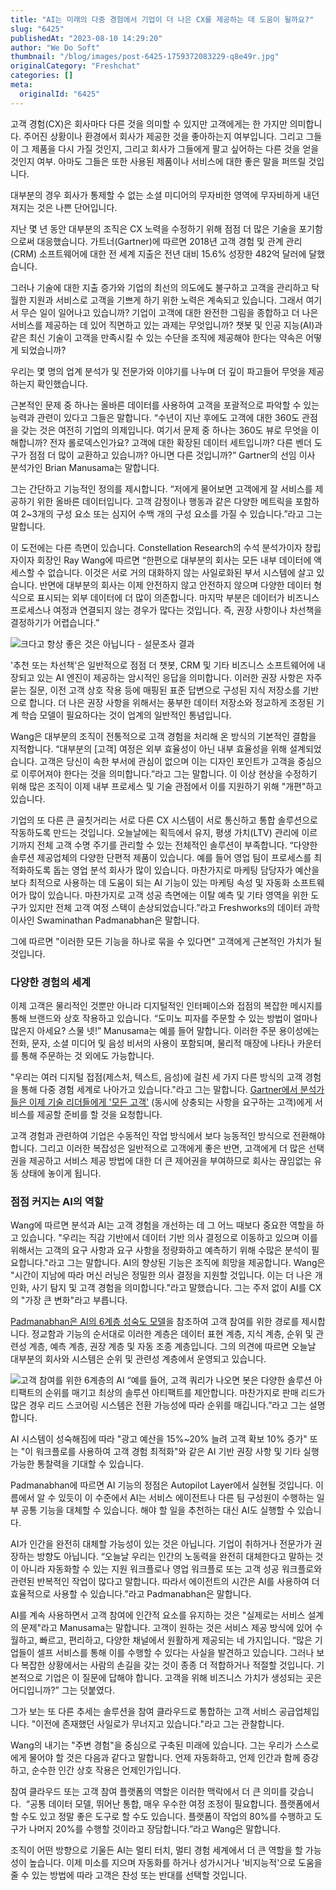 ```yaml
---
title: "AI는 미래의 다중 경험에서 기업이 더 나은 CX를 제공하는 데 도움이 될까요?"
slug: "6425"
publishedAt: "2023-08-10 14:29:20"
author: "We Do Soft"
thumbnail: "/blog/images/post-6425-1759372083229-q8e49r.jpg"
originalCategory: "Freshchat"
categories: []
meta:
  originalId: "6425"
---
```


고객 경험(CX)은 회사마다 다른 것을 의미할 수 있지만 고객에게는 한 가지만 의미합니다. 주어진 상황이나 환경에서 회사가 제공한 것을 좋아하는지 여부입니다. 그리고 그들이 그 제품을 다시 가질 것인지, 그리고 회사가 그들에게 팔고 싶어하는 다른 것을 얻을 것인지 여부. 아마도 그들은 또한 사용된 제품이나 서비스에 대한 좋은 말을 퍼뜨릴 것입니다.

대부분의 경우 회사가 통제할 수 없는 소셜 미디어의 무자비한 영역에 무자비하게 내던져지는 것은 나쁜 단어입니다.

지난 몇 년 동안 대부분의 조직은 CX 노력을 수정하기 위해 점점 더 많은 기술을 포기함으로써 대응했습니다. 가트너(Gartner)에 따르면 2018년 고객 경험 및 관계 관리(CRM) 소프트웨어에 대한 전 세계 지출은 전년 대비 15.6% 성장한 482억 달러에 달했습니다.

그러나 기술에 대한 지출 증가와 기업의 최선의 의도에도 불구하고 고객을 관리하고 탁월한 지원과 서비스로 고객을 기쁘게 하기 위한 노력은 계속되고 있습니다. 그래서 여기서 무슨 일이 일어나고 있습니까? 기업이 고객에 대한 완전한 그림을 종합하고 더 나은 서비스를 제공하는 데 있어 직면하고 있는 과제는 무엇입니까? 챗봇 및 인공 지능(AI)과 같은 최신 기술이 고객을 만족시킬 수 있는 수단을 조직에 제공해야 한다는 약속은 어떻게 되었습니까?

우리는 몇 명의 업계 분석가 및 전문가와 이야기를 나누며 더 깊이 파고들어 무엇을 제공하는지 확인했습니다.

근본적인 문제 중 하나는 올바른 데이터를 사용하여 고객을 포괄적으로 파악할 수 있는 능력과 관련이 있다고 그들은 말합니다. “수년이 지난 후에도 고객에 대한 360도 관점을 갖는 것은 여전히 ​​기업의 의제입니다. 여기서 문제 중 하나는 360도 뷰로 무엇을 이해합니까? 전자 롤로덱스인가요? 고객에 대한 확장된 데이터 세트입니까? 다른 벤더 도구가 점점 더 많이 교환하고 있습니까? 아니면 다른 것입니까?” Gartner의 선임 이사 분석가인 Brian Manusama는 말합니다.

그는 간단하고 기능적인 정의를 제시합니다. “저에게 물어보면 고객에게 잘 서비스를 제공하기 위한 올바른 데이터입니다. 고객 감정이나 행동과 같은 다양한 메트릭을 포함하여 2~3개의 구성 요소 또는 심지어 수백 개의 구성 요소를 가질 수 있습니다.”라고 그는 말합니다.

이 도전에는 다른 측면이 있습니다. Constellation Research의 수석 분석가이자 창립자이자 회장인 Ray Wang에 따르면 “한편으로 대부분의 회사는 모든 내부 데이터에 액세스할 수 없습니다. 이것은 서로 거의 대화하지 않는 사일로화된 부서 시스템에 살고 있습니다. 반면에 대부분의 회사는 이제 안전하지 않고 안전하지 않으며 다양한 데이터 형식으로 표시되는 외부 데이터에 더 많이 의존합니다. 마지막 부분은 데이터가 비즈니스 프로세스나 여정과 연결되지 않는 경우가 많다는 것입니다. 즉, 권장 사항이나 차선책을 결정하기가 어렵습니다.”

![크다고 항상 좋은 것은 아닙니다 - 설문조사 결과](/blog/images/post-6425-1759372083229-q8e49r.jpg)

'추천 또는 차선책'은 일반적으로 점점 더 챗봇, CRM 및 기타 비즈니스 소프트웨어에 내장되고 있는 AI 엔진이 제공하는 암시적인 응답을 의미합니다. 이러한 권장 사항은 자주 묻는 질문, 이전 고객 상호 작용 등에 매핑된 표준 답변으로 구성된 지식 저장소를 기반으로 합니다. 더 나은 권장 사항을 위해서는 풍부한 데이터 저장소와 정교하게 조정된 기계 학습 모델이 필요하다는 것이 업계의 일반적인 통념입니다.

Wang은 대부분의 조직이 전통적으로 고객 경험을 처리해 온 방식의 기본적인 결함을 지적합니다. “대부분의 [고객] 여정은 외부 효율성이 아닌 내부 효율성을 위해 설계되었습니다. 고객은 당신이 속한 부서에 관심이 없으며 이는 디자인 포인트가 고객을 중심으로 이루어져야 한다는 것을 의미합니다.”라고 그는 말합니다. 이 이상 현상을 수정하기 위해 많은 조직이 이제 내부 프로세스 및 기술 관점에서 이를 지원하기 위해 "개편"하고 있습니다.

기업의 또 다른 큰 골칫거리는 서로 다른 CX 시스템이 서로 통신하고 통합 솔루션으로 작동하도록 만드는 것입니다. 오늘날에는 획득에서 유지, 평생 가치(LTV) 관리에 이르기까지 전체 고객 수명 주기를 관리할 수 있는 전체적인 솔루션이 부족합니다. “다양한 솔루션 제공업체의 다양한 단편적 제품이 있습니다. 예를 들어 영업 팀이 프로세스를 최적화하도록 돕는 영업 분석 회사가 많이 있습니다. 마찬가지로 마케팅 담당자가 예산을 보다 최적으로 사용하는 데 도움이 되는 AI 기능이 있는 마케팅 속성 및 자동화 소프트웨어가 많이 있습니다. 마찬가지로 고객 성공 측면에는 이탈 예측 및 기타 영역을 위한 도구가 있지만 전체 고객 여정 스택이 손상되었습니다.”라고 Freshworks의 데이터 과학 이사인 Swaminathan Padmanabhan은 말합니다.

그에 따르면 "이러한 모든 기능을 하나로 묶을 수 있다면" 고객에게 근본적인 가치가 될 것입니다.

### **다양한 경험의 세계**

이제 고객은 물리적인 것뿐만 아니라 디지털적인 인터페이스와 접점의 복잡한 메시지를 통해 브랜드와 상호 작용하고 있습니다. “도미노 피자를 주문할 수 있는 방법이 얼마나 많은지 아세요? 스물 넷!” Manusama는 예를 들어 말합니다. 이러한 주문 용이성에는 전화, 문자, 소셜 미디어 및 음성 비서의 사용이 포함되며, 물리적 매장에 나타나 카운터를 통해 주문하는 것 외에도 가능합니다.

"우리는 여러 디지털 접점(제스처, 텍스트, 음성)에 걸친 세 가지 다른 방식의 고객 경험을 통해 다중 경험 세계로 나아가고 있습니다."라고 그는 말합니다. [Gartner에서 분석가들은 이제 기술 리더들에게 '모든 고객'](https://www.gartner.com/en/conferences/apac/customer-experience-australia) (동시에 상충되는 사항을 요구하는 고객)에게 서비스를 제공할 준비를 할 것을 요청합니다.

고객 경험과 관련하여 기업은 수동적인 작업 방식에서 보다 능동적인 방식으로 전환해야 합니다. 그리고 이러한 복잡성은 일반적으로 고객에게 좋은 반면, 고객에게 더 많은 선택권을 제공하고 서비스 제공 방법에 대한 더 큰 제어권을 부여하므로 회사는 끊임없는 유동 상태에 놓이게 됩니다.

### **점점 커지는 AI의 역할**

Wang에 따르면 분석과 AI는 고객 경험을 개선하는 데 그 어느 때보다 중요한 역할을 하고 있습니다. "우리는 직감 기반에서 데이터 기반 의사 결정으로 이동하고 있으며 이를 위해서는 고객의 요구 사항과 요구 사항을 정량화하고 예측하기 위해 수많은 분석이 필요합니다."라고 그는 말합니다. AI의 향상된 기능은 조직에 희망을 제공합니다. Wang은 "시간이 지남에 따라 머신 러닝은 정밀한 의사 결정을 지원할 것입니다. 이는 더 나은 개인화, 사기 탐지 및 고객 경험을 의미합니다."라고 말했습니다. 그는 주저 없이 AI를 CX의 "가장 큰 변화"라고 부릅니다.

[Padmanabhan은 AI의 6계층 성숙도 모델](https://drive.google.com/open?id=1yVLT_zuQxTP7tOvTf9ofXSXXrCBkTAMW)을 참조하여 고객 참여를 위한 경로를 제시합니다. 정교함과 기능의 순서대로 이러한 계층은 데이터 표현 계층, 지식 계층, 순위 및 관련성 계층, 예측 계층, 권장 계층 및 자동 조종 계층입니다. 그의 의견에 따르면 오늘날 대부분의 회사와 시스템은 순위 및 관련성 계층에서 운영되고 있습니다.

![고객 참여를 위한 6계층의 AI](/blog/images/post-6425-1759372083254-rw9dya.jpg)
“예를 들어, 고객 쿼리가 나오면 봇은 다양한 솔루션 아티팩트의 순위를 매기고 최상의 솔루션 아티팩트를 제안합니다. 마찬가지로 판매 리드가 많은 경우 리드 스코어링 시스템은 전환 가능성에 따라 순위를 매깁니다.”라고 그는 설명합니다.

AI 시스템이 성숙해짐에 따라 "광고 예산을 15%~20% 늘려 고객 확보 10% 증가" 또는 "이 워크플로를 사용하여 고객 경험 최적화"와 같은 AI 기반 권장 사항 및 기타 실행 가능한 통찰력을 기대할 수 있습니다.

Padmanabhan에 따르면 AI 기능의 정점은 Autopilot Layer에서 실현될 것입니다. 이름에서 알 수 있듯이 이 수준에서 AI는 서비스 에이전트나 다른 팀 구성원이 수행하는 일부 공통 기능을 대체할 수 있습니다. 해야 할 일을 추천하는 대신 AI도 실행할 수 있습니다.

AI가 인간을 완전히 대체할 가능성이 있는 것은 아닙니다. 기업이 취하거나 전문가가 권장하는 방향도 아닙니다. “오늘날 우리는 인간의 노동력을 완전히 대체한다고 말하는 것이 아니라 자동화할 수 있는 지원 워크플로나 영업 워크플로 또는 고객 성공 워크플로와 관련된 반복적인 작업이 많다고 말합니다. 따라서 에이전트의 시간은 AI를 사용하여 더 효율적으로 사용할 수 있습니다.”라고 Padmanabhan은 말합니다.

AI를 계속 사용하면서 고객 참여에 인간적 요소를 유지하는 것은 "실제로는 서비스 설계의 문제"라고 Manusama는 말합니다. 고객이 원하는 것은 서비스 제공 방식에 있어 수월하고, 빠르고, 편리하고, 다양한 채널에서 원활하게 제공되는 네 가지입니다. “많은 기업들이 셀프 서비스를 통해 이를 수행할 수 있다는 사실을 발견하고 있습니다. 그러나 보다 복잡한 상황에서는 사람의 손길을 갖는 것이 종종 더 적합하거나 적절할 것입니다. 기본적으로 기업은 이 질문에 답해야 합니다. 고객을 위해 비즈니스 가치가 생성되는 곳은 어디입니까?” 그는 덧붙였다.

그가 보는 또 다른 추세는 솔루션을 참여 클라우드로 통합하는 고객 서비스 공급업체입니다. "이전에 존재했던 사일로가 무너지고 있습니다."라고 그는 관찰합니다.

Wang의 내기는 "주변 경험"을 중심으로 구축된 미래에 있습니다. 그는 우리가 스스로에게 물어야 할 것은 다음과 같다고 말합니다. 언제 자동화하고, 언제 인간과 함께 증강하고, 순수한 인간 상호 작용은 언제인가입니다.

참여 클라우드 또는 고객 참여 플랫폼의 역할은 이러한 맥락에서 더 큰 의미를 갖습니다.  “공통 데이터 모델, 뛰어난 통합, 매우 우수한 여정 조정이 필요합니다. 플랫폼에서 할 수도 있고 정말 좋은 도구로 할 수도 있습니다. 플랫폼이 작업의 80%를 수행하고 도구가 나머지 20%를 수행할 것이라고 장담합니다.”라고 Wang은 말합니다.

조직이 어떤 방향으로 기울든 AI는 멀티 터치, 멀티 경험 세계에서 더 큰 역할을 할 가능성이 높습니다. 이제 미소를 지으며 자동화를 하거나 성가시거나 '비지능적'으로 도움을 줄 수 있는 방법에 따라 고객은 찬성 또는 반대를 선택할 것입니다.
